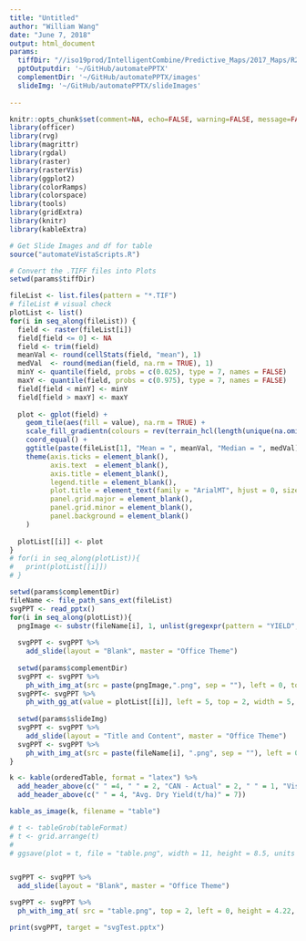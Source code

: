 ```yaml
---
title: "Untitled"
author: "William Wang"
date: "June 7, 2018"
output: html_document
params:
  tiffDir: "//iso19prod/IntelligentCombine/Predictive_Maps/2017_Maps/R2_Lead_Farms/Borchert/From_Vista/02May18_YIELD_delivery_UPDATED" 
  pptOutputdir: '~/GitHub/automatePPTX'
  complementDir: '~/GitHub/automatePPTX/images'
  slideImg: '~/GitHub/automatePPTX/slideImages'
  
---
```

```r
knitr::opts_chunk$set(comment=NA, echo=FALSE, warning=FALSE, message=FALSE)
library(officer)
library(rvg)
library(magrittr)
library(rgdal)
library(raster)
library(rasterVis)
library(ggplot2)
library(colorRamps)
library(colorspace)
library(tools)
library(gridExtra)
library(knitr)
library(kableExtra)
```

```r
# Get Slide Images and df for table
source("automateVistaScripts.R")
```


```r
# Convert the .TIFF files into Plots
setwd(params$tiffDir)

fileList <- list.files(pattern = "*.TIF")
# fileList # visual check
plotList <- list()
for(i in seq_along(fileList)) {
  field <- raster(fileList[i])
  field[field <= 0] <- NA
  field <- trim(field)
  meanVal <- round(cellStats(field, "mean"), 1)
  medVal  <- round(median(field, na.rm = TRUE), 1)
  minY <- quantile(field, probs = c(0.025), type = 7, names = FALSE)
  maxY <- quantile(field, probs = c(0.975), type = 7, names = FALSE)
  field[field < minY] <- minY
  field[field > maxY] <- maxY
  
  plot <- gplot(field) +
    geom_tile(aes(fill = value), na.rm = TRUE) +
    scale_fill_gradientn(colours = rev(terrain_hcl(length(unique(na.omit(values(field)))))), na.value="transparent" ) +
    coord_equal() +
    ggtitle(paste(fileList[1], "Mean = ", meanVal, "Median = ", medVal)) +
    theme(axis.ticks = element_blank(),
          axis.text  = element_blank(),
          axis.title = element_blank(),
          legend.title = element_blank(),
          plot.title = element_text(family = "ArialMT", hjust = 0, size = 9.5),
          panel.grid.major = element_blank(), 
          panel.grid.minor = element_blank(),
          panel.background = element_blank()
    ) 
  
  plotList[[i]] <- plot 
}
# for(i in seq_along(plotList)){
#   print(plotList[[i]])
# }
```



```r
setwd(params$complementDir)
fileName <- file_path_sans_ext(fileList)
svgPPT <- read_pptx()
for(i in seq_along(plotList)){
  pngImage <- substr(fileName[i], 1, unlist(gregexpr(pattern = "YIELD", fileName[i], fixed = TRUE)) + 4)
  
  svgPPT <- svgPPT %>%
    add_slide(layout = "Blank", master = "Office Theme")
  
  setwd(params$complementDir)
  svgPPT <- svgPPT %>%
    ph_with_img_at(src = paste(pngImage,".png", sep = ""), left = 0, top = 2, width = 5, height = 5)
  svgPPT<- svgPPT %>%
    ph_with_gg_at(value = plotList[[i]], left = 5, top = 2, width = 5, height = 5)
  
  setwd(params$slideImg)
  svgPPT <- svgPPT %>%
    add_slide(layout = "Title and Content", master = "Office Theme")
  svgPPT <- svgPPT %>%
    ph_with_img_at(src = paste(fileName[i], ".png", sep = ""), left = 0, top = 0, height = 7.5, width = 10)
}

k <- kable(orderedTable, format = "latex") %>%
  add_header_above(c(" " =4, " " = 2, "CAN - Actual" = 2, " " = 1, "Vista - Actual" = 2 )) %>%
  add_header_above(c(" " = 4, "Avg. Dry Yield(t/ha)" = 7))

kable_as_image(k, filename = "table")

# t <- tableGrob(tableFormat)
# t <- grid.arrange(t)
# 
# ggsave(plot = t, file = "table.png", width = 11, height = 8.5, units = "in" )


svgPPT <- svgPPT %>%
  add_slide(layout = "Blank", master = "Office Theme")

svgPPT <- svgPPT %>% 
  ph_with_img_at( src = "table.png", top = 2, left = 0, height = 4.22, width = 10)
```


```r
print(svgPPT, target = "svgTest.pptx")

```